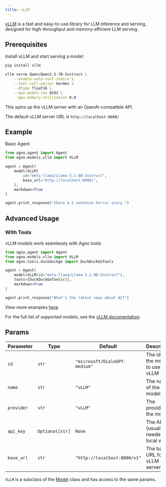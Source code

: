 ```yaml
---
title: vLLM
---
```


[vLLM](https://docs.vllm.ai/en/latest/) is a fast and easy-to-use library for LLM inference and serving, designed for high-throughput and memory-efficient LLM serving.

## Prerequisites

Install vLLM and start serving a model:

```bash install vLLM
pip install vllm
```

```bash start vLLM server
vllm serve Qwen/Qwen2.5-7B-Instruct \
    --enable-auto-tool-choice \
    --tool-call-parser hermes \
    --dtype float16 \
    --max-model-len 8192 \
    --gpu-memory-utilization 0.9
```

This spins up the vLLM server with an OpenAI-compatible API.

<Note>The default vLLM server URL is `http://localhost:8000/`</Note>

## Example

Basic Agent

<CodeGroup>

```python agent.py
from agno.agent import Agent
from agno.models.vllm import VLLM

agent = Agent(
    model=VLLM(
        id="meta-llama/Llama-3.1-8B-Instruct",
        base_url="http://localhost:8000/",
    ),
    markdown=True
)

agent.print_response("Share a 2 sentence horror story.")
```

</CodeGroup>

## Advanced Usage

### With Tools

vLLM models work seamlessly with Agno tools:

```python with_tools.py
from agno.agent import Agent
from agno.models.vllm import VLLM
from agno.tools.duckduckgo import DuckDuckGoTools

agent = Agent(
    model=VLLM(id="meta-llama/Llama-3.1-8B-Instruct"),
    tools=[DuckDuckGoTools()],
    markdown=True
)

agent.print_response("What's the latest news about AI?")
```

<Note> View more examples [here](/examples/models/vllm/basic). </Note>

For the full list of supported models, see the [vLLM documentation](https://docs.vllm.ai/en/latest/models/supported_models.html).

## Params

| Parameter    | Type               | Default                        | Description                                                           |
| ------------ | ------------------ | ------------------------------ | --------------------------------------------------------------------- |
| `id`         | `str`              | `"microsoft/DialoGPT-medium"`  | The id of the model to use with vLLM                                 |
| `name`       | `str`              | `"vLLM"`                       | The name of the model                                                 |
| `provider`   | `str`              | `"vLLM"`                       | The provider of the model                                             |
| `api_key`    | `Optional[str]`    | `None`                         | The API key (usually not needed for local vLLM)                      |
| `base_url`   | `str`              | `"http://localhost:8000/v1"`  | The base URL for the vLLM server                                     |

`VLLM` is a subclass of the [Model](/reference/models/model) class and has access to the same params.

